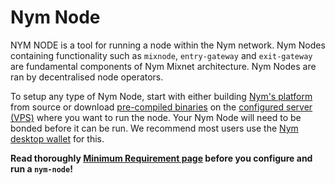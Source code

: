 
# Nym Node

NYM NODE is a tool for running a node within the Nym network. Nym Nodes containing functionality such as `mixnode`, `entry-gateway` and `exit-gateway` are fundamental components of Nym Mixnet architecture. Nym Nodes are ran by decentralised node operators.

To setup any type of Nym Node, start with either building [Nym's platform](../binaries/building-nym.mdx) from source or download [pre-compiled binaries](../binaries/pre-built-binaries.mdx) on the [configured server (VPS)](preliminary-steps/vps-setup.mdx) where you want to run the node. Your Nym Node will need to be bonded before it can be run. We recommend most users use the [Nym desktop wallet](preliminary-steps/wallet-preparation.mdx) for this.

**Read thoroughly [Minimum Requirement page](../nodes.mdx) before you configure and run a `nym-node`!**
